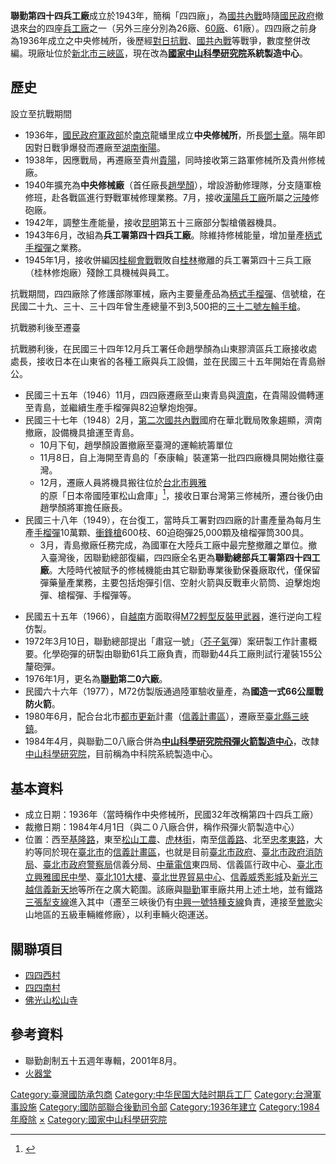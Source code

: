 '''聯勤第四十四兵工廠'''成立於1943年，簡稱「四四廠」，為[[國共內戰|國共內戰]]時隨[[國民政府|國民政府]]撤退來[[台灣|台]]的四座[[兵工廠|兵工廠]]之一（另外三座分別為26廠、[[聯勤60兵工廠|60廠]]、61廠）。四四廠之前身為1936年成立之中央修械所，後歷經[[對日抗戰|對日抗戰]]、[[國共內戰|國共內戰]]等戰爭，數度整併改編。現廠址位於[[新北市|新北市]][[三峽區|三峽區]]，現在改為'''[[國家中山科學研究院|國家中山科學研究院]]系統製造中心'''。

==歷史==
;設立至抗戰期間

*1936年，[[國民政府|國民政府]][[軍政部|軍政部]]於[[南京|南京]]龍蟠里成立'''中央修械所'''，所長[[鄧士章|鄧士章]]。隔年即因對日戰爭爆發而遷廠至[[湖南|湖南]][[衡陽|衡陽]]。
*1938年，因應戰局，再遷廠至貴州[[貴陽|貴陽]]，同時接收第三路軍修械所及貴州修械廠。
*1940年擴充為'''中央修械廠'''（首任廠長[[趙學顏|趙學顏]]），增設游動修理隊，分支隨軍檢修班，赴各戰區進行野戰軍械修理業務。7月，接收[[漢陽兵工廠|漢陽兵工廠]]所屬之[[沅陵|沅陵]]修砲廠。
*1942年，調整生產能量，接收[[昆明|昆明]]第五十三廠部分製槍儀器機具。
*1943年6月，改組為'''兵工署第四十四兵工廠'''。除維持修械能量，增加量產[[柄式手榴彈|柄式手榴彈]]之業務。
*1945年1月，接收併編因[[桂柳會戰|桂柳會戰]]戰敗自[[桂林|桂林]]撤離的兵工署第四十三兵工廠（桂林修炮廠）殘餘工具機械與員工。

抗戰期間，四四廠除了修護部隊軍械，廠內主要量產品為[[柄式手榴彈|柄式手榴彈]]、信號槍，在民國二十九、三十、三十四年曾生產總量不到3,500把的[[史密斯威森軍警型左輪手槍|三十二號左輪手槍]]。

;抗戰勝利後至遷臺

抗戰勝利後，在民國三十四年12月兵工署任命趙學顏為山東膠濟區兵工廠接收處處長，接收日本在山東省的各種工廠與兵工設備，並在民國三十五年開始在青島辦公。

*民國三十五年（1946）11月，四四廠遷廠至山東青島與[[濟南|濟南]]，在貴陽設備轉運至青島，並繼續生產手榴彈與82迫擊炮炮彈。
*民國三十七年（1948）2月，[[第二次國共內戰|第二次國共內戰]]國府在華北戰局敗象趨顯，濟南撤廠，設備機具搶運至青島。
**10月下旬，趙學顏設置撤廠至臺灣的運輸統籌單位
**11月8日，自上海開至青島的「泰康輪」裝運第一批四四廠機具開始撤往臺灣。
**12月，遷廠人員將機具搬往位於[[台北市|台北市]][[興雅|興雅]]的原「日本帝國陸軍松山倉庫」<ref>{{cite web |title=1.陸軍倉庫 |url=http://c022.utaipei.edu.tw/files/13-1041-61134-1.php?Lang=zh-tw |website=臺北市立文獻館信義區文史地圖 |accessdate=2019-05-14 |archive-date=2019-06-04 |archive-url=https://web.archive.org/web/20190604152650/http://c022.utaipei.edu.tw/files/13-1041-61134-1.php?Lang=zh-tw |dead-url=no }}</ref>，接收日軍台灣第三修械所，遷台後仍由趙學顏將軍擔任廠長。
*民國三十八年（1949），在台復工，當時兵工署對四四廠的計畫產量為每月生產[[手榴彈|手榴彈]]10萬顆、[[衝鋒槍|衝鋒槍]]600枝、60迫砲彈25,000顆及槍榴彈筒300具。
**3月，青島撤廠任務完成，為國軍在大陸兵工廠中最完整撤離之單位。撤入臺灣後，因聯勤總部復編，四四廠全名更為'''聯勤總部兵工署第四十四工廠'''。大陸時代被賦予的修械機能由其它聯勤專業後勤保養廠取代，僅保留彈藥量產業務，主要包括炮彈引信、空射火箭與反戰車火箭筒、迫擊炮炮彈、槍榴彈、手榴彈等。

*民國五十五年（1966），自[[越南|越南]]方面取得[[M72輕型反裝甲武器|M72輕型反裝甲武器]]，進行逆向工程仿製。
*1972年3月10日，聯勤總部提出「肅寇一號」（[[芥子氣|芥子氣]]彈）案研製工作計畫概要。化學砲彈的研製由聯勤61兵工廠負責，而聯勤44兵工廠則試行灌裝155公釐砲彈。
*1976年1月，更名為'''[[聯勤|聯勤]]第二0六廠'''。
*民國六十六年（1977），M72仿製版通過陸軍驗收量產，為'''國造一式66公厘戰防火箭'''。
*1980年6月，配合台北市[[都市更新|都市更新]]計畫（[[信義計畫區|信義計畫區]]），遷廠至[[新北市|臺北縣]][[三峽區|三峽鎮]]。
*1984年4月，與聯勤二0八廠合併為'''[[中山科學研究院飛彈火箭製造中心|中山科學研究院飛彈火箭製造中心]]'''，改隸[[中山科學研究院|中山科學研究院]]，目前稱為中科院系統製造中心。

== 基本資料 ==
*成立日期：1936年（當時稱作中央修械所，民國32年改稱第四十四兵工廠）
*裁撤日期：1984年4月1日（與二０八廠合併，稱作飛彈火箭製造中心）
*位置：西至[[基隆路|基隆路]]，東至[[松山工農|松山工農]]、[[虎林街|虎林街]]，南至[[信義路|信義路]]、北至[[忠孝東路|忠孝東路]]，大約等同於現在[[臺北市|臺北市]]的[[信義計畫區|信義計畫區]]，也就是目前[[臺北市政府|臺北市政府]]、[[臺北市政府消防局|臺北市政府消防局]]、[[臺北市政府警察局|臺北市政府警察局]]信義分局、[[中華電信|中華電信]]東四局、信義區行政中心、[[臺北市立興雅國民中學|臺北市立興雅國民中學]]、[[臺北101大樓|臺北101大樓]]、[[臺北世界貿易中心|臺北世界貿易中心]]、[[威秀影城|信義威秀影城]]及[[新光三越|新光三越信義新天地]]等所在之廣大範圍。該廠與[[聯勤|聯勤]]軍車廠共用上述土地，並有鐵路[[三張犁支線|三張犁支線]]進入其中（遷至三峽後仍有[[中興一號支線|中興一號特種支線]]負責，連接至[[鶯歌區|鶯歌]]尖山地區的五級車輛維修廠），以利車輛火砲運送。

==關聯項目==
*[[四四西村|四四西村]]
*[[四四南村|四四南村]]
*[[佛光山松山寺|佛光山松山寺]]

==參考資料==
{{reflist}}
*聯勤創制五十五週年專輯，2001年8月。
*[http://www.chinesefirearms.com/main.htm 火器堂] {{Wayback|url=http://www.chinesefirearms.com/main.htm |date=20130822223657 }}

{{中華民國國防工業}}

[[Category:臺灣國防承包商|Category:臺灣國防承包商]]
[[Category:中华民国大陆时期兵工厂|Category:中华民国大陆时期兵工厂]]
[[Category:台灣軍事設施|Category:台灣軍事設施]]
[[Category:國防部聯合後勤司令部|Category:國防部聯合後勤司令部]]
[[Category:1936年建立|Category:1936年建立]]
[[Category:1984年廢除|Category:1984年廢除]]
[[Category:信義計畫區|×]]
[[Category:國家中山科學研究院|Category:國家中山科學研究院]]